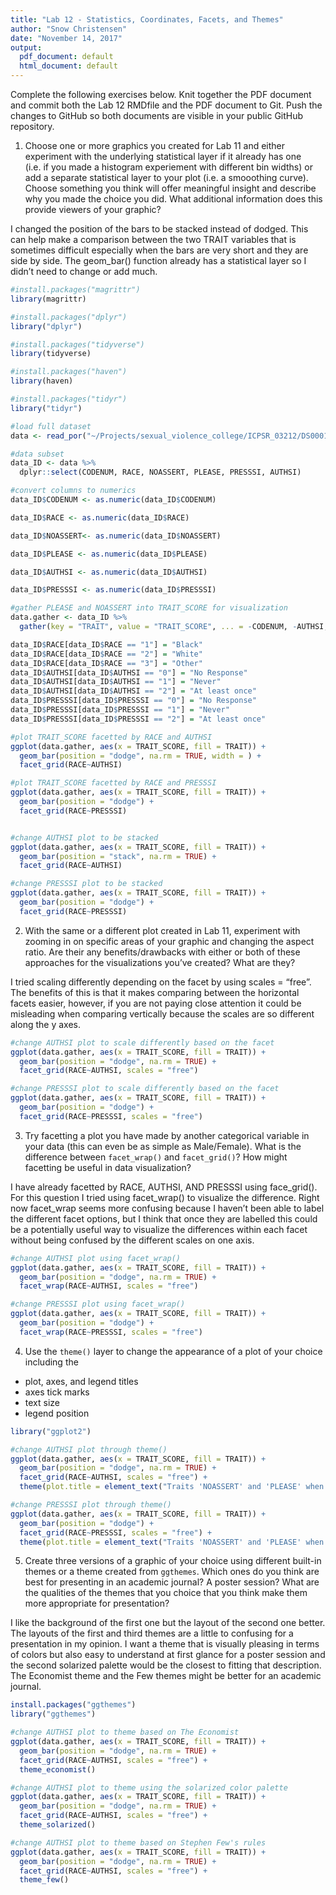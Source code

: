 ```yaml
---
title: "Lab 12 - Statistics, Coordinates, Facets, and Themes"
author: "Snow Christensen"
date: "November 14, 2017"
output:
  pdf_document: default
  html_document: default
---
```


Complete the following exercises below. Knit together the PDF document and commit both the Lab 12 RMDfile and the PDF document to Git. Push the changes to GitHub so both documents are visible in your public GitHub repository.

1. Choose one or more graphics you created for Lab 11 and either experiment with the underlying statistical layer if it already has one (i.e. if you made a histogram experiement with different bin widths) or add a separate statistical layer to your plot (i.e. a smooothing curve). Choose something you think will offer meaningful insight and describe why you made the choice you did. What additional information does this provide viewers of your graphic?

I changed the position of the bars to be stacked instead of dodged. This can help make a comparison between the two TRAIT variables that is sometimes difficult especially when the bars are very short and they are side by side. The geom_bar() function already has a statistical layer so I didn't need to change or add much.

```r

#install.packages("magrittr")
library(magrittr)

#install.packages("dplyr")
library("dplyr")

#install.packages("tidyverse")
library(tidyverse)

#install.packages("haven")
library(haven)

#install.packages("tidyr")
library("tidyr")

#load full dataset
data <- read_por("~/Projects/sexual_violence_college/ICPSR_03212/DS0001/03212-0001-Data.por")

#data subset
data_ID <- data %>%
  dplyr::select(CODENUM, RACE, NOASSERT, PLEASE, PRESSSI, AUTHSI)

#convert columns to numerics
data_ID$CODENUM <- as.numeric(data_ID$CODENUM)

data_ID$RACE <- as.numeric(data_ID$RACE)

data_ID$NOASSERT<- as.numeric(data_ID$NOASSERT)

data_ID$PLEASE <- as.numeric(data_ID$PLEASE)

data_ID$AUTHSI <- as.numeric(data_ID$AUTHSI)

data_ID$PRESSSI <- as.numeric(data_ID$PRESSSI)

#gather PLEASE and NOASSERT into TRAIT_SCORE for visualization
data.gather <- data_ID %>%
  gather(key = "TRAIT", value = "TRAIT_SCORE", ... = -CODENUM, -AUTHSI, -PRESSSI, -RACE) 

data_ID$RACE[data_ID$RACE == "1"] = "Black"
data_ID$RACE[data_ID$RACE == "2"] = "White"
data_ID$RACE[data_ID$RACE == "3"] = "Other"
data_ID$AUTHSI[data_ID$AUTHSI == "0"] = "No Response"
data_ID$AUTHSI[data_ID$AUTHSI == "1"] = "Never"
data_ID$AUTHSI[data_ID$AUTHSI == "2"] = "At least once"
data_ID$PRESSSI[data_ID$PRESSSI == "0"] = "No Response"
data_ID$PRESSSI[data_ID$PRESSSI == "1"] = "Never"
data_ID$PRESSSI[data_ID$PRESSSI == "2"] = "At least once"

#plot TRAIT_SCORE facetted by RACE and AUTHSI
ggplot(data.gather, aes(x = TRAIT_SCORE, fill = TRAIT)) +
  geom_bar(position = "dodge", na.rm = TRUE, width = ) + 
  facet_grid(RACE~AUTHSI)

#plot TRAIT_SCORE facetted by RACE and PRESSSI
ggplot(data.gather, aes(x = TRAIT_SCORE, fill = TRAIT)) +
  geom_bar(position = "dodge") + 
  facet_grid(RACE~PRESSSI)


#change AUTHSI plot to be stacked
ggplot(data.gather, aes(x = TRAIT_SCORE, fill = TRAIT)) +
  geom_bar(position = "stack", na.rm = TRUE) + 
  facet_grid(RACE~AUTHSI)

#change PRESSSI plot to be stacked 
ggplot(data.gather, aes(x = TRAIT_SCORE, fill = TRAIT)) +
  geom_bar(position = "dodge") + 
  facet_grid(RACE~PRESSSI)


```


2. With the same or a different plot created in Lab 11, experiment with zooming in on specific areas of your graphic and changing the aspect ratio. Are their any benefits/drawbacks with either or both of these approaches for the visualizations you've created? What are they? 

I tried scaling differently depending on the facet by using scales = "free". The benefits of this is that it makes comparing between the horizontal facets easier, however, if you are not paying close attention it could be misleading when comparing vertically because the scales are so different along the y axes. 

```r

#change AUTHSI plot to scale differently based on the facet
ggplot(data.gather, aes(x = TRAIT_SCORE, fill = TRAIT)) +
  geom_bar(position = "dodge", na.rm = TRUE) + 
  facet_grid(RACE~AUTHSI, scales = "free")

#change PRESSSI plot to scale differently based on the facet
ggplot(data.gather, aes(x = TRAIT_SCORE, fill = TRAIT)) +
  geom_bar(position = "dodge") + 
  facet_grid(RACE~PRESSSI, scales = "free")

```


3. Try facetting a plot you have made by another categorical variable in your data (this can even be as simple as Male/Female). What is the difference between `facet_wrap()` and `facet_grid()`? How might facetting be useful in data visualization?

I have already facetted by RACE, AUTHSI, AND PRESSSI using face_grid(). For this question I tried using facet_wrap() to visualize the difference. Right now facet_wrap seems more confusing because I haven't been able to label the different facet options, but I think that once they are labelled this could be a potentially useful way to visualize the differences within each facet without being confused by the different scales on one axis. 
```r
#change AUTHSI plot using facet_wrap()
ggplot(data.gather, aes(x = TRAIT_SCORE, fill = TRAIT)) +
  geom_bar(position = "dodge", na.rm = TRUE) + 
  facet_wrap(RACE~AUTHSI, scales = "free")

#change PRESSSI plot using facet_wrap()
ggplot(data.gather, aes(x = TRAIT_SCORE, fill = TRAIT)) +
  geom_bar(position = "dodge") + 
  facet_wrap(RACE~PRESSSI, scales = "free")
```


4. Use the `theme()` layer to change the appearance of a plot of your choice including the
  * plot, axes, and legend titles
  * axes tick marks
  * text size
  * legend position

```r
library("ggplot2")

#change AUTHSI plot through theme()
ggplot(data.gather, aes(x = TRAIT_SCORE, fill = TRAIT)) +
  geom_bar(position = "dodge", na.rm = TRUE) + 
  facet_grid(RACE~AUTHSI, scales = "free") +
  theme(plot.title = element_text("Traits 'NOASSERT' and 'PLEASE' when accounting for RACE and AUTHSI"), legend.direction = "horizontal", legend.position = "bottom")

#change PRESSSI plot through theme()
ggplot(data.gather, aes(x = TRAIT_SCORE, fill = TRAIT)) +
  geom_bar(position = "dodge") + 
  facet_grid(RACE~PRESSSI, scales = "free") +
  theme(plot.title = element_text("Traits 'NOASSERT' and 'PLEASE' when accounting for RACE and PRESSSI"), legend.direction = "horizontal", legend.position = "bottom")

```
  

5. Create three versions of a graphic of your choice using different built-in themes or a theme created from `ggthemes`. Which ones do you think are best for presenting in an academic journal? A poster session? What are the qualities of the themes that you choice that you think make them more appropriate for presentation?


I like the background of the first one but the layout of the second one better. The layouts of the first and third themes are a little to confusing for a presentation in my opinion. I want a theme that is visually pleasing in terms of colors but also easy to understand at first glance for a poster session and the second solarized palette would be the closest to fitting that description. The Economist theme and the Few themes might be better for an academic journal.
```r

install.packages("ggthemes")
library("ggthemes")

#change AUTHSI plot to theme based on The Economist
ggplot(data.gather, aes(x = TRAIT_SCORE, fill = TRAIT)) +
  geom_bar(position = "dodge", na.rm = TRUE) + 
  facet_grid(RACE~AUTHSI, scales = "free") +
  theme_economist()

#change AUTHSI plot to theme using the solarized color palette
ggplot(data.gather, aes(x = TRAIT_SCORE, fill = TRAIT)) +
  geom_bar(position = "dodge", na.rm = TRUE) + 
  facet_grid(RACE~AUTHSI, scales = "free") +
  theme_solarized()

#change AUTHSI plot to theme based on Stephen Few's rules
ggplot(data.gather, aes(x = TRAIT_SCORE, fill = TRAIT)) +
  geom_bar(position = "dodge", na.rm = TRUE) + 
  facet_grid(RACE~AUTHSI, scales = "free") +
  theme_few()
```



